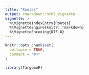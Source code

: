 ```yaml
---
title: "Routes"
output: rmarkdown::html_vignette
vignette: >
  %\VignetteIndexEntry{Routes}
  %\VignetteEngine{knitr::rmarkdown}
  %\VignetteEncoding{UTF-8}
---
```


```r
knitr::opts_chunk$set(
  collapse = TRUE,
  comment = "#>"
)
```

```r
library(TargomoR)
```
